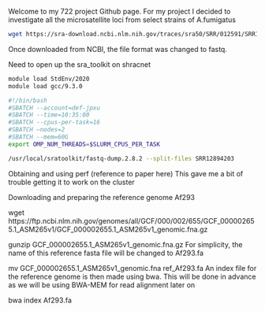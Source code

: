 Welcome to my 722 project Github page.
For my project I decided to investigate all the microsatellite loci from select strains of A.fumigatus



```bash
wget https://sra-download.ncbi.nlm.nih.gov/traces/sra50/SRR/012591/SRR12894203
```


Once downloaded from NCBI, the file format was changed to fastq.

Need to open up the sra_toolkit on shracnet

```bash
module load StdEnv/2020
module load gcc/9.3.0
```



```bash
#!/bin/bash
#SBATCH --account=def-jpxu
#SBATCH --time=10:35:00
#SBATCH --cpus-per-task=16
#SBATCH —nodes=2
#SBATCH --mem=60G
export OMP_NUM_THREADS=$SLURM_CPUS_PER_TASK

```






```bash
/usr/local/sratoolkit/fastq-dump.2.8.2 --split-files SRR12894203
```


Obtaining and using perf (reference to paper here)
This gave me a bit of trouble getting it to work on the cluster




Downloading and preparing the reference genome Af293

wget https://ftp.ncbi.nlm.nih.gov/genomes/all/GCF/000/002/655/GCF_000002655.1_ASM265v1/GCF_000002655.1_ASM265v1_genomic.fna.gz


gunzip GCF_000002655.1_ASM265v1_genomic.fna.gz
For simplicity, the name of this reference fasta file will be changed to Af293.fa

mv GCF_000002655.1_ASM265v1_genomic.fna ref_Af293.fa
An index file for the reference genome is then made using bwa. This will be done in advance as we will be using BWA-MEM for read alignment later on

bwa index Af293.fa

